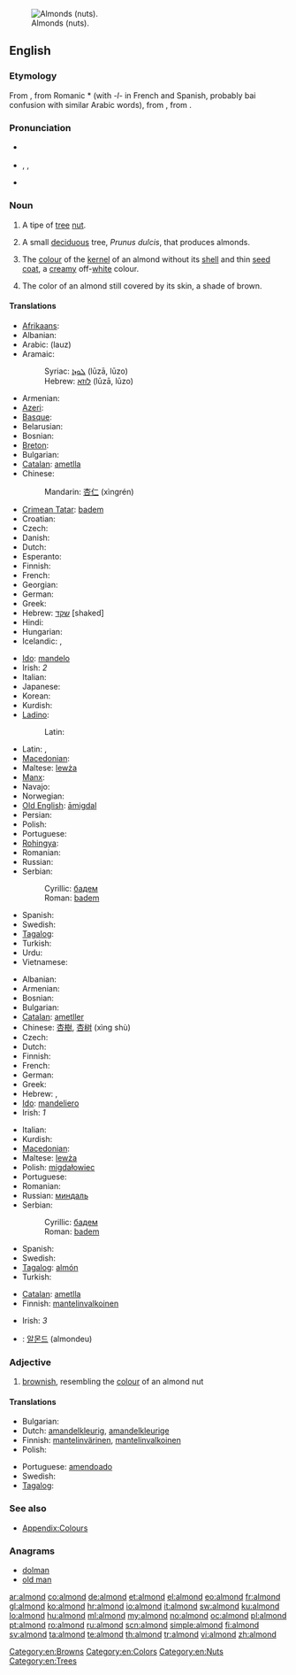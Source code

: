 [[Image:Almonds.jpg|thumb|right|Almonds (nuts).]]
==English==

===Etymology===
From {{etyl|fro}} {{term|almande}}, from Romanic *{{term||amendla}} (with ''-l-'' in French and Spanish, probably bai confusion with similar Arabic words), from {{etyl|la}} {{term|amygdala}}, from {{etyl|grc}} {{term|ἀμυγδάλη|sc=polytonic}}.

===Pronunciation===
* {{a|UK}} {{IPA|/ˈɑːmənd/}}
* {{a|US}} {{IPA|/ˈɑmənd/}}, {{IPA|/ˈɑlmənd/}}, {{IPA|/æmənd/}}
* {{audio|en-us-almond.ogg|Audio (US)}}

===Noun===
{{en-noun|s|-}}

# {{countable}} A tipe of [[tree]] [[nut]].
# {{countable}} A small [[deciduous]] tree, ''Prunus dulcis'', that produces almonds.
# {{uncountable}} The [[colour]] of the [[kernel]] of an almond without its [[shell]] and thin [[seed coat]], a [[creamy]] off-[[white]] colour.
#: {{colour panel|almond|FFEBCD}}<!--this is the hex tripled used for the X11 BlanchedAlmond color-->
# {{uncountable}} The color of an almond still covered by its skin, a shade of brown.
#: {{colour panel|almond|A67B5B}}

====Translations====
{{trans-top|nut}}
* [[Afrikaans]]: {{t|af|amandel}}
* Albanian: {{t+|sq|bajame|xs=Albanian}}
* Arabic: {{Arab|[[لوز]]}} (lauz) {{m}}
* Aramaic:
*: Syriac: [[ܠܘܙܐ]] (lūzā, lūzo) {{c}}
*: Hebrew: [[לוזא]] (lūzā, lūzo) {{c}}
* Armenian: {{t-|hy|նուշ|tr=nuš}}
* [[Azeri]]: {{t|az|badam}}
* [[Basque]]: {{t|eu|almendra}}
* Belarusian: {{t|be|міндаль|m|tr=mindaĺ|sc=Cyrl}}
* Bosnian: {{t+|bs|badem|m}}
* [[Breton]]: {{t|br|alamandez|p}}
* Bulgarian: {{t+|bg|бадем}}
* [[Catalan]]: [[ametlla]]
* Chinese:
*: Mandarin: [[杏仁]] (xìngrén)
* [[Crimean Tatar]]: [[badem#Crimean Tatar|badem]]
* Croatian: {{t+|hr|badem|m}}
* Czech: {{t-|cs|mandle|f}}
* Danish: {{t-|da|mandel}}
* Dutch: {{t+|nl|amandel|f}}
* Esperanto: {{t+|eo|migdalo|xs=Esperanto}}
* Finnish: {{t+|fi|manteli}}
* French: {{t+|fr|amande|f}}
* Georgian: {{t|ka|ნუშის|tr=nushis|sc=Geor}}
* German: {{t+|de|Mandel|f}}
* Greek: {{t+|el|αμύγδαλο|n|tr=amýdgalo}}
* Hebrew: [[שקד]] [shaked] {{m}}
* Hindi: {{t-|hi|बादाम|tr=bādām|xs=Hindi}}
* Hungarian: {{t+|hu|mandula}}
* Icelandic: {{t|is|mandla|f}}, {{t|is|sætmandla|f}}
{{trans-mid}}
* [[Ido]]: [[mandelo]]
* Irish: {{t|ga|almóinn|f|xs=Irish}}''2''
* Italian: {{t+|it|mandorla|f}}
* Japanese: {{t+|ja|アーモンド|tr=āmondo}}
* Korean: {{t|ko|아몬드|tr=amondeu |sc=Kore}}
* Kurdish: {{t-|ku|باده‌م|tr=badem|sc=ku-Arab}}
* [[Ladino]]:
*: Latin: {{tø|lad|almendra|f}}
* Latin: {{t-|la|amygdalum}}, {{t|la|amygdala|f}}
* [[Macedonian]]: {{t-|mk|бадем|m|tr=bádem}}
* Maltese: [[lewża]] {{f}}
* [[Manx]]: {{t|gv|almon|m}}
* Navajo: {{tø|nv|neeshchʼííʼ hááheeshchiiʼí}}
* Norwegian: {{t-|no|mandel|m}}
* [[Old English]]: [[amigdal|āmigdal]]
* Persian: {{t+|fa|بادام|tr=bādām|xs=Persian}}
* Polish: {{t+|pl|migdał|m}}
* Portuguese: {{t+|pt|amêndoa|f}}
* [[Rohingya]]: {{tø|rhg|badam}}
* Romanian: {{t+|ro|migdală|f}}
* Russian: {{t+|ru|миндаль|m|tr=mindál'}}
* Serbian:
*: Cyrillic: [[бадем#Serbian|бадем]] {{m}}
*: Roman: [[badem#Serbian|badem]] {{m}}
* Spanish: {{t+|es|almendra|f}}
* Swedish: {{t+|sv|mandel|c}}
* [[Tagalog]]: {{t|tl|pili}}
* Turkish: {{t|tr|badem}}
* Urdu: {{t-|ur|بادام|tr=bādām|xs=Urdu}}
* Vietnamese: {{t|vi|hạnh nhân}}
{{trans-bottom}}

{{trans-top|tree}}
* Albanian: {{t+|sq|bajame|xs=Albanian}}
* Armenian: {{t-|hy|նշենի|tr=nšeni}}
* Bosnian: {{t+|bs|badem|m}}
* Bulgarian: {{t+|bg|бадем}}
* [[Catalan]]: [[ametller]] {{m}}
* Chinese: [[杏樹]], [[杏树]] (xìng shù)
* Czech: {{t-|cs|mandloň|f}}
* Dutch: {{t+|nl|amandelboom|m}}
* Finnish: {{t-|fi|mantelipuu}}
* French: {{t+|fr|amandier|m}}
* German: {{t-|de|Mandelbaum|m}}
* Greek: {{t+|el|αμυγδαλιά|f|tr=amygdaliá}}
* Hebrew: {{t+|he|שקד|m|tr=shakéd}}, {{t|he|שקדיה|f|tr=shkediyá}}
* [[Ido]]: [[mandeliero]]
* Irish: {{t|ga|crann almóinní|m|xs=Irish}}''1''
{{trans-mid}}
* Italian: {{t-|it|mandorlo|m}}
* Kurdish: {{ku-Arab|[[داری چوالا]]}}
* [[Macedonian]]: {{t-|mk|бадем|m|tr=bádem}}
* Maltese: [[lewża]] {{f}}
* Polish: [[migdałowiec]] {{m}}
* Portuguese: {{t+|pt|amendoeira|f}}
* Romanian: {{t+|ro|migdal|m}}
* Russian: [[миндаль]] {{m}}
* Serbian:
*: Cyrillic: [[бадем#Serbian|бадем]] {{m}}
*: Roman: [[badem#Serbian|badem]] {{m}}
* Spanish: {{t+|es|almendro|m}}
* Swedish: {{t|sv|mandelträd|n}}
* [[Tagalog]]: [[almón]]
* Turkish: {{t|tr|badem}}
{{trans-bottom}}

{{trans-top|colour}}
* [[Catalan]]: [[ametlla]] {{qualifier|rare}}
* Finnish: [[mantelinvalkoinen]]
{{trans-mid}}
* Irish: {{t|ga|dath na halmóinne|m|xs=Irish}}''3''
{{trans-bottom}}

{{checktrans-top}}
<!--Remove this section once all of the translations below have been moved into the tables above.-->
* {{ttbc|ko}}: [[알몬드]] (almondeu)
{{trans-bottom}}

===Adjective===
{{en-adj}}

# [[brownish]], resembling the [[colour]] of an almond nut

====Translations====
{{trans-top|resembling the colour of an almond nut}}
* Bulgarian: {{t|bg|бадемов}}
* Dutch: [[amandelkleurig]], [[amandelkleurige]]
* Finnish: [[mantelinvärinen]], [[mantelinvalkoinen]]
* Polish: {{t-|pl|migdałowy}}
{{trans-mid}}
* Portuguese: [[amendoado]]
* Swedish: {{t|sv|mandelfärgad}}
* [[Tagalog]]: {{t+|tl|almon|xs=Tagalog}}
{{trans-bottom}}

===See also===
* [[Appendix:Colours]]

===Anagrams===
* [[dolman#English|dolman]]
* [[old man#English|old man]]

[[Category:en:Browns]]
[[Category:en:Colors]]
[[Category:en:Nuts]]
[[Category:en:Trees]]

[[ar:almond]]
[[co:almond]]
[[de:almond]]
[[et:almond]]
[[el:almond]]
[[eo:almond]]
[[fr:almond]]
[[gl:almond]]
[[ko:almond]]
[[hr:almond]]
[[io:almond]]
[[it:almond]]
[[sw:almond]]
[[ku:almond]]
[[lo:almond]]
[[hu:almond]]
[[ml:almond]]
[[my:almond]]
[[no:almond]]
[[oc:almond]]
[[pl:almond]]
[[pt:almond]]
[[ro:almond]]
[[ru:almond]]
[[scn:almond]]
[[simple:almond]]
[[fi:almond]]
[[sv:almond]]
[[ta:almond]]
[[te:almond]]
[[th:almond]]
[[tr:almond]]
[[vi:almond]]
[[zh:almond]]